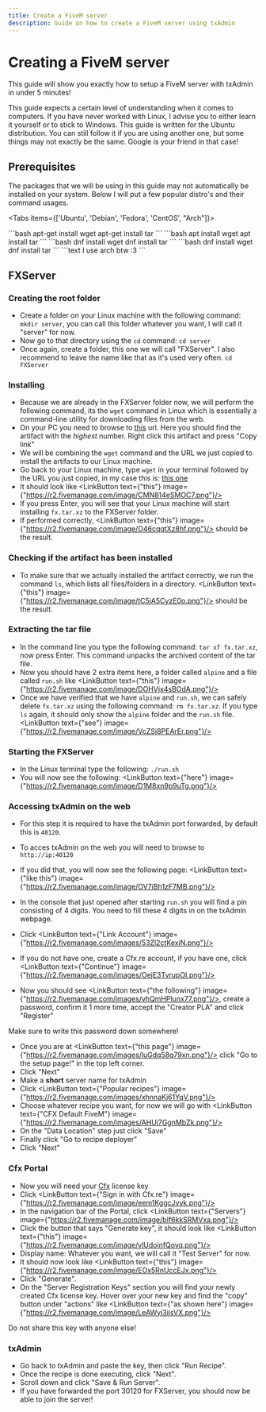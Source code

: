 ```yaml
---
title: Create a FiveM server
description: Guide on how to create a FiveM server using txAdmin
---
```




# Creating a FiveM server

This guide will show you exactly how to setup a FiveM server with txAdmin in under 5 minutes!

<Callout type="info">
This guide expects a certain level of understanding when it comes to computers. If you have never worked with Linux, I advise you to either learn it yourself or to stick to Windows.
</Callout>

<Callout type="warning">
This guide is written for the Ubuntu distribution. You can still follow it if you are using another one, but some things may not exactly be the same. Google is your friend in that case!
</Callout>

## Prerequisites

The packages that we will be using in this guide may not automatically be installed on your system. Below I will put a few popular distro's and their command usages.

<Tabs items={['Ubuntu', 'Debian', 'Fedora', 'CentOS', "Arch"]}>

  <Tab>
```bash
apt-get install wget
apt-get install tar
```
  </Tab>

  <Tab>
```bash
apt install wget
apt install tar
```
</Tab>

  <Tab>
```bash
dnf install wget
dnf install tar
```
</Tab>

  <Tab>
```bash
dnf install wget
dnf install tar
```
</Tab>

  <Tab>
```text
I use arch btw :3
```
</Tab>

</Tabs>

## FXServer

<Steps>

### Creating the root folder

- Create a folder on your Linux machine with the following command: `mkdir server`, you can call this folder whatever you want, I will call it "server" for now.
- Now go to that directory using the `cd` command: `cd server`
- Once again, create a folder, this one we will call "FXServer". I also recommend to leave the name like that as it's used very often. `cd FXServer`

### Installing 

- Because we are already in the FXServer folder now, we will perform the following command, its the `wget` command in Linux which is essentially a command-line utility for downloading files from the web.
- On your PC you need to browse to [this](https://runtime.fivem.net/artifacts/fivem/build_proot_linux/master/) url. Here you should find the artifact with the *highest* number. Right click this artifact and press "Copy link"
- We will be combining the `wget` command and the URL we just copied to install the artifacts to our Linux machine.
- Go back to your Linux machine, type `wget` in your terminal followed by the URL you just copied, in my case this is: [this one](https://runtime.fivem.net/artifacts/fivem/build_proot_linux/master/12846-0ec3c8f9f6e715e65beca971712384d0300a553a/fx.tar.xz)
- It should look like <LinkButton text={"this"} image={"https://r2.fivemanage.com/image/CMN814eSMOC7.png"}/>
- If you press Enter, you will see that your Linux machine will start installing `fx.tar.xz` to the FXServer folder.
- If performed correctly, <LinkButton text={"this"} image={"https://r2.fivemanage.com/image/O46cqqtXz8hf.png"}/> should be the result.

### Checking if the artifact has been installed
- To make sure that we actually installed the artifact correctly, we run the command `ls`, which lists all files/folders in a directory. <LinkButton text={"this"} image={"https://r2.fivemanage.com/image/tC5jA5CyzE0o.png"}/> should be the result.

### Extracting the tar file

- In the command line you type the following command: `tar xf fx.tar.xz`, now press Enter. This command unpacks the archived content of the tar file.
- Now you should have 2 extra items here, a folder called `alpine` and a file called `run.sh` like <LinkButton text={"this"} image={"https://r2.fivemanage.com/image/DOHVjx4sBOdA.png"}/>
- Once we have verified that we have `alpine` and `run.sh`, we can safely delete `fx.tar.xz` using the following command: `rm fx.tar.xz`. If you type `ls` again, it should only show the `alpine` folder and the `run.sh` file. <LinkButton text={"see"} image={"https://r2.fivemanage.com/image/VcZSj8PEArEr.png"}/>

### Starting the FXServer

- In the Linux terminal type the following: `./run.sh`
- You will now see the following: <LinkButton text={"here"} image={"https://r2.fivemanage.com/image/D1M8xn9p9uTg.png"}/>

### Accessing txAdmin on the web

- For this step it is required to have the txAdmin port forwarded, by default this is `40120`.
- To acces txAdmin on the web you will need to browse to `http://ip:40120`
- If you did that, you will now see the following page: <LinkButton text={"like this"} image={"https://r2.fivemanage.com/image/OV7iBh1zF7MB.png"}/>

- In the console that just opened after starting `run.sh` you will find a pin consisting of 4 digits. You need to fill these 4 digits in on the txAdmin webpage.
- Click <LinkButton text={"Link Account"} image={"https://r2.fivemanage.com/images/53Zl2ctKexiN.png"}/>
- If you do not have one, create a Cfx.re account, if you have one, click <LinkButton text={"Continue"} image={"https://r2.fivemanage.com/images/OejE3TvrupOI.png"}/>
- Now you should see <LinkButton text={"the following"} image={"https://r2.fivemanage.com/images/vhQmHPlunx77.png"}/>, create a password, confirm it 1 more time, accept the "Creator PLA" and click "Register"

<Callout type="warning">
Make sure to write this password down somewhere!
</Callout>

- Once you are at <LinkButton text={"this page"} image={"https://r2.fivemanage.com/images/luGdq58q79xn.png"}/> click "Go to the setup page!" in the top left corner.
- Click "Next"
- Make a **short** server name for txAdmin
- Click <LinkButton text={"Popular recipes"} image={"https://r2.fivemanage.com/images/xhnnaKj61YqV.png"}/>
- Choose whatever recipe you want, for now we will go with <LinkButton text={"CFX Default FiveM"} image={"https://r2.fivemanage.com/images/AHUi7GgnMbZk.png"}/>
- On the "Data Location" step just click "Save"
- Finally click "Go to recipe deployer"
- Click "Next"

### Cfx Portal

- Now you will need your [Cfx](https://portal.cfx.re) license key
- Click <LinkButton text={"Sign in with Cfx.re"} image={"https://r2.fivemanage.com/image/eem1KggcJvyk.png"}/>
- In the navigation bar of the Portal, click <LinkButton text={"Servers"} image={"https://r2.fivemanage.com/image/bIf6kkSRMVxa.png"}/>
- Click the button that says "Generate key", it should look like <LinkButton text={"this"} image={"https://r2.fivemanage.com/image/vlUdojnfQovq.png"}/>
- Display name: Whatever you want, we will call it "Test Server" for now.
- It should now look like <LinkButton text={"this"} image={"https://r2.fivemanage.com/image/EOx5RnUccEJx.png"}/>
- Click "Generate".
- On the "Server Registration Keys" section you will find your newly created Cfx license key. Hover over your new key and find the "copy" button under "actions" like <LinkButton text={"as shown here"} image={"https://r2.fivemanage.com/image/LeAWyi3ijsVX.png"}/>
<Callout type="warning">
Do not share this key with anyone else!
</Callout>

### txAdmin

- Go back to txAdmin and paste the key, then click "Run Recipe".
- Once the recipe is done executing, click "Next".
- Scroll down and click "Save & Run Server".
- If you have forwarded the port 30120 for FXServer, you should now be able to join the server!

</Steps>

